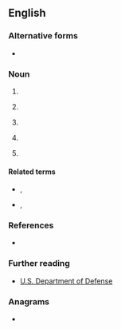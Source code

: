 {{also|DoD|dod|död|død}}
==English==

===Alternative forms===
* {{l|en|DoD}}

===Noun===
{{en-noun|?}}

# {{initialism of|{{l|en|date|Date}} {{l|en|of}} {{l|en|death|Death}}|lang=en}}
# {{lb|en|automotive}} {{initialism of|{{l|en|displacement|Displacement}}[[-]]{{l|en|on}}[[-]]{{l|en|demand|Demand}}|dot=|lang=en}} {{gloss|a type of engine that can shut down cylinders when not needed}}
# {{lb|en|printing}} {{initialism of|{{l|en|drop|Drop}}[[-]]{{l|en|on}}[[-]]{{l|en|demand|Demand}}|lang=en}}
# {{lb|en|scrum|sortware}} {{initialism of|{{l|en|definition|Definition}} {{l|en|of}} {{l|en|done|Done}}|lang=en}}
# {{lb|en|US|military}} {{initialism of|{{l|en|department|Department}} {{l|en|of}} {{l|en|defense|Defense}}|lang=en}}

====Related terms====
* {{sense|printing}} {{l|en|CIJ}}, {{l|en|TIJ}}
* {{sense|US|military}} {{l|en|DND}}, {{l|en|MOD}}

===References===
* {{pedia}}

===Further reading===
* [http://www.defenselink.mil/ U.S. Department of Defense]

===Anagrams===
* {{anagrams|en|-odd|DDO|ODD|odd}}